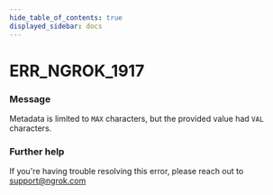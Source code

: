 ```yaml
---
hide_table_of_contents: true
displayed_sidebar: docs
---
```



# ERR_NGROK_1917

### Message

Metadata is limited to `MAX` characters, but the provided value had `VAL` characters.

<ErrorDetails error="err_ngrok_1917" />

### Further help

If you're having trouble resolving this error, please reach out to [support@ngrok.com](mailto:support@ngrok.com?subject=Help%20with%20ERR_NGROK_1917)

